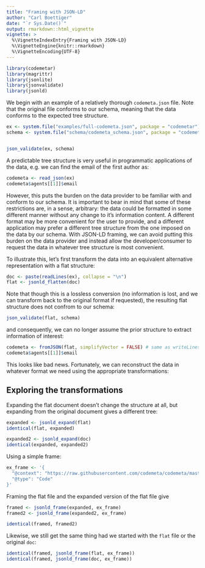 ```yaml
---
title: "Framing with JSON-LD"
author: "Carl Boettiger"
date: "`r Sys.Date()`"
output: rmarkdown::html_vignette
vignette: >
  %\VignetteIndexEntry{Framing with JSON-LD}
  %\VignetteEngine{knitr::rmarkdown}
  %\VignetteEncoding{UTF-8}
---
```



```r
library(codemetar)
library(magrittr)
library(jsonlite)
library(jsonvalidate)
library(jsonld)
```


We begin with an example of a relatively thorough `codemeta.json` file.  Note that the original file conforms to our schema, meaning that the data conforms to the expected tree structure.  

```r
ex <- system.file("examples/full-codemeta.json", package = "codemetar")
schema <- system.file("schema/codemeta_schema.json", package = "codemetar")


json_validate(ex, schema)
```

A predictable tree structure is very useful in programmatic applications of the data, e.g. we can find the email of the first author as: 

```r
codemeta <- read_json(ex)
codemeta$agents[[1]]$email
```

However, this puts the burden on the data provider to be familiar with and conform to our schema.  It is important to bear in mind that some of these restrictions are, in a sense, arbitrary: the data could be formatted in some different manner without any change to it's information content.  A different format may be more convenient for the user to provide, and a different application may prefer a different tree structure from the one imposed on the data by our schema.  With JSON-LD framing, we can avoid putting this burden on the data provider and instead allow the developer/consumer to request the data in whatever tree structure is most convenient.

To illustrate this, let's first transform the data into an equivalent alternative representation with a flat structure:


```r
doc <- paste(readLines(ex), collapse = "\n")
flat <- jsonld_flatten(doc)
```

Note that though this is a lossless conversion (no information is lost, and we can transform back to the original format if requested), the resulting flat structure does not confrom to our schema:


```r
json_validate(flat, schema)
```

and consequently, we can no longer assume the prior structure to extract information of interest:


```r
codemeta <- fromJSON(flat, simplifyVector = FALSE) # same as writeLines(flat, "flat.json"); read_json("flat.json")
codemeta$agents[[1]]$email
```

This looks like bad news.  Fortunately, we can reconstruct the data in whatever format we need using the appropriate transformations:


## Exploring the transformations

Expanding the flat document doesn't change the structure at all, but expanding from the original document gives a different tree:

```r
expanded <- jsonld_expand(flat)
identical(flat, expanded)

expanded2 <- jsonld_expand(doc)
identical(expanded, expanded2)
```

Using a simple frame:

```r
ex_frame <- '{
  "@context": "https://raw.githubusercontent.com/codemeta/codemeta/master/codemeta.jsonld",
  "@type": "Code"
}'
```

Framing the flat file and the expanded version of the flat file give


```r
framed <- jsonld_frame(expanded, ex_frame) 
framed2 <- jsonld_frame(expanded2, ex_frame) 

identical(framed, framed2)
```

Likewise, we still get the same thing had we started with the `flat` file or the original `doc`:

```r
identical(framed, jsonld_frame(flat, ex_frame))
identical(framed, jsonld_frame(doc, ex_frame))
```

